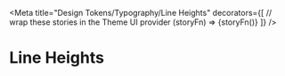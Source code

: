 


<Meta
  title="Design Tokens/Typography/Line Heights"
  decorators={[
    // wrap these stories in the Theme UI provider
    (storyFn) => <ThemeUIRenderer theme={theme}>{storyFn()}</ThemeUIRenderer>
  ]}
/>

# Line Heights

<LineHeights
  fontFamily={theme.fonts.body}
  lineHeights={theme.lineHeights}
/>
